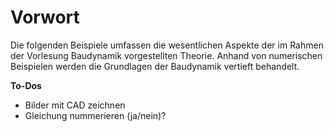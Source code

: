 # Vorwort

Die folgenden Beispiele umfassen die wesentlichen Aspekte der im Rahmen der Vorlesung Baudynamik vorgestellten Theorie. Anhand von numerischen Beispielen werden die Grundlagen der Baudynamik vertieft behandelt.

**To-Dos**

- Bilder mit CAD zeichnen
- Gleichung nummerieren (ja/nein)?